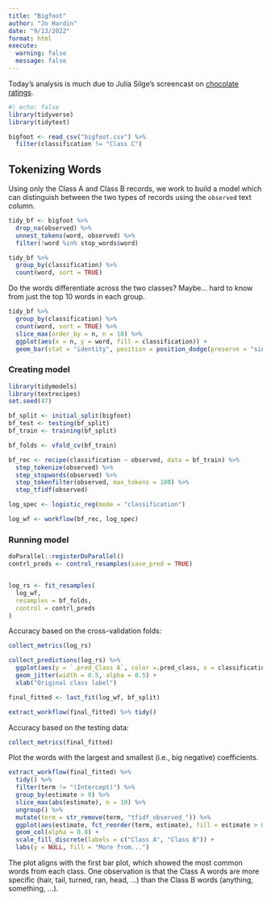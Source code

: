 ```yaml
---
title: "Bigfoot"
author: "Jo Hardin"
date: "9/13/2022"
format: html
execute:
  warning: false
  message: false
---
```


Today's analysis is much due to Julia Silge's screencast on [chocolate ratings](https://juliasilge.com/blog/chocolate-ratings/).

```r
#| echo: false
library(tidyverse)
library(tidytext)
```



```r
bigfoot <- read_csv("bigfoot.csv") %>%
  filter(classification != "Class C")
```

## Tokenizing Words

Using only the Class A and Class B records, we work to build a model which can distinguish between the two types of records using the `observed` text column.

```r
tidy_bf <- bigfoot %>%
  drop_na(observed) %>%
  unnest_tokens(word, observed) %>%
  filter(!word %in% stop_words$word)

tidy_bf %>%
  group_by(classification) %>%
  count(word, sort = TRUE) 
```

Do the words differentiate across the two classes?  Maybe... hard to know from just the top 10 words in each group.

```r
tidy_bf %>%
  group_by(classification) %>%
  count(word, sort = TRUE) %>%
  slice_max(order_by = n, n = 10) %>%
  ggplot(aes(x = n, y = word, fill = classification)) + 
  geom_bar(stat = "identity", position = position_dodge(preserve = "single"))
```


### Creating model

```r
library(tidymodels)
library(textrecipes)
set.seed(47)

bf_split <- initial_split(bigfoot)
bf_test <- testing(bf_split)
bf_train <- training(bf_split)

bf_folds <- vfold_cv(bf_train)
```


```r
bf_rec <- recipe(classification ~ observed, data = bf_train) %>%
  step_tokenize(observed) %>%
  step_stopwords(observed) %>%
  step_tokenfilter(observed, max_tokens = 100) %>%
  step_tfidf(observed)
```


```r
log_spec <- logistic_reg(mode = "classification") 

log_wf <- workflow(bf_rec, log_spec)
```

### Running model

```r
doParallel::registerDoParallel()
contrl_preds <- control_resamples(save_pred = TRUE)


log_rs <- fit_resamples(
  log_wf,
  resamples = bf_folds,
  control = contrl_preds
)
```

Accuracy based on the cross-validation folds:

```r
collect_metrics(log_rs)
```


```r
collect_predictions(log_rs) %>%
  ggplot(aes(y = `.pred_Class A`, color =.pred_class, x = classification)) +
  geom_jitter(width = 0.5, alpha = 0.5) +
  xlab("Original class label")
```

```r
final_fitted <- last_fit(log_wf, bf_split)

extract_workflow(final_fitted) %>% tidy()
```


Accuracy based on the testing data:

```r
collect_metrics(final_fitted)
```

Plot the words with the largest and smallest (i.e., big negative) coefficients.

```r
extract_workflow(final_fitted) %>%
  tidy() %>%
  filter(term != "(Intercept)") %>%
  group_by(estimate > 0) %>%
  slice_max(abs(estimate), n = 10) %>%
  ungroup() %>%
  mutate(term = str_remove(term, "tfidf_observed_")) %>%
  ggplot(aes(estimate, fct_reorder(term, estimate), fill = estimate > 0)) +
  geom_col(alpha = 0.8) +
  scale_fill_discrete(labels = c("Class A", "Class B")) +
  labs(y = NULL, fill = "More from...")
```

The plot aligns with the first bar plot, which showed the most common words from each class.  One observation is that the Class A words are more specific (hair, tail, turned, ran, head, ...) than the Class B words (anything, something, ...).
